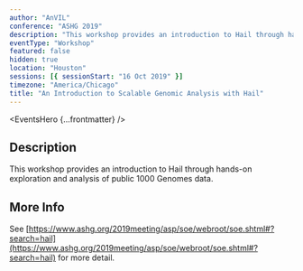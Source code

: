 ```yaml
---
author: "AnVIL"
conference: "ASHG 2019"
description: "This workshop provides an introduction to Hail through hands-on exploration and analysis of public 1000 Genomes data."
eventType: "Workshop"
featured: false
hidden: true
location: "Houston"
sessions: [{ sessionStart: "16 Oct 2019" }]
timezone: "America/Chicago"
title: "An Introduction to Scalable Genomic Analysis with Hail"
---
```


<EventsHero {...frontmatter} />

## Description

This workshop provides an introduction to Hail through hands-on exploration and analysis of public 1000 Genomes data.

## More Info

See [https://www.ashg.org/2019meeting/asp/soe/webroot/soe.shtml#?search=hail](https://www.ashg.org/2019meeting/asp/soe/webroot/soe.shtml#?search=hail) for more detail.

